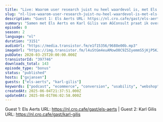 ```yaml
---
title: "Live: Waarom user research juist nu heel waardevol is, met Els Aerts en Karl Gillis (AGConsult)"
slug: "nl-live-waarom-user-research-juist-nu-heel-waardevol-is-met-els-aerts-en-karl-gillis-agconsult"
description: "Guest 1: Els Aerts URL: https://nl.cro.cafe/gast/els-aerts | Guest 2: Karl Gilis URL: https://nl.cro.cafe/gast/karl-gilis"
summary: "Samen met Els Aerts en Karl Gilis van AGConsult praat ik over waarom het júist nu belangrijk is om gebruiksonderzoek te (blijven) doen."
episode: 0
season: 2
language: "nl"
duration: "3151"
audioUrl: "https://media.transistor.fm/e1f15356/9688e00b.mp3"
imageUrl: "https://img.transistor.fm/l4uStGm4euAMowO0C9ZSIyemmS5jKjP5KJs2ptFDFFM/rs:fill:0:0:1/w:1400/h:1400/q:60/mb:500000/aHR0cHM6Ly9pbWct/dXBsb2FkLXByb2R1/Y3Rpb24udHJhbnNp/c3Rvci5mbS83ZmFj/MmJiYzMyZWJlOGFl/Yjk2ZGU0N2Q5MGZh/MzMyZC5qcGVn.webp"
pubDate: 2020-03-25T20:00:00.000Z
transistorId: "397746"
downloads_total: 143
episode_type: "bonus"
status: "published"
hosts: ["gxjansen"]
guests: ["els-aerts", "karl-gilis"]
keywords: ["podcast", "ecommerce", "conversion", "usability", "webshop", "english"]
createdAt: 2025-06-04T21:37:51.000Z
updatedAt: 2025-08-01T06:02:58.000Z
---
```


Guest 1: Els Aerts URL: https://nl.cro.cafe/gast/els-aerts | Guest 2: Karl Gilis URL: https://nl.cro.cafe/gast/karl-gilis
